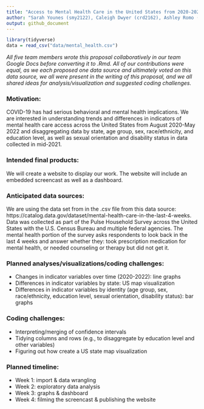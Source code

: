 ```yaml
---
title: "Access to Mental Health Care in the United States from 2020-2022"
author: "Sarah Younes (smy2122), Caleigh Dwyer (crd2162), Ashley Romo (ar4459), Hsin Yi (Cindy) Tseng (ht2607), Wen Dai (wz2629)"
output: github_document
---
```


```r
library(tidyverse)
data = read_csv("data/mental_health.csv")
```

*All five team members wrote this proposal collaboratively in our team Google Docs before converting it to .Rmd. All of our contributions were equal, as we each proposed one data source and ultimately voted on this data source, we all were present in the writing of this proposal, and we all shared ideas for analysis/visualization and suggested coding challenges.*

### Motivation:
COVID-19 has had serious behavioral and mental health implications. We are interested in understanding trends and differences in indicators of mental health care access across the United States from August 2020-May 2022 and disaggregating data by state, age group, sex, race/ethnicity, and education level, as well as sexual orientation and disability status in data collected in mid-2021.

### Intended final products:
We will create a website to display our work. The website will include an embedded screencast as well as a dashboard.

### Anticipated data sources:
We are using the data set from in the .csv file from this data source: https://catalog.data.gov/dataset/mental-health-care-in-the-last-4-weeks. Data was collected as part of the Pulse Household Survey across the United States with the U.S. Census Bureau and multiple federal agencies. The mental health portion of the survey asks respondents to look back in the last 4 weeks and answer whether they: took prescription medication for mental health, or needed counseling or therapy but did not get it.

### Planned analyses/visualizations/coding challenges:
* Changes in indicator variables over time (2020-2022): line graphs
* Differences in indicator variables by state: US map visualization
* Differences in indicator variables by identity (age group, sex, race/ethnicity, education level, sexual orientation, disability status): bar graphs

### Coding challenges:
* Interpreting/merging of confidence intervals
* Tidying columns and rows (e.g., to disaggregate by education level and other variables)
* Figuring out how create a US state map visualization

### Planned timeline:
* Week 1: import & data wrangling
* Week 2: exploratory data analysis
* Week 3: graphs & dashboard
* Week 4: filming the screencast & publishing the website